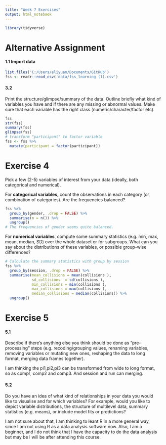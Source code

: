 ```yaml
---
title: "Week 7 Exercises"
output: html_notebook
---
```


```r
library(tidyverse)
```

# Alternative Assignment 

#### 1.1 Import data

```r
list.files('C:/Users/eliyuan/Documents/GitHub')
fss <- readr::read_csv('data/fss_learning (1).csv')
```


#### 3.2

Print the structure/glimpse/summary of the data. Outline briefly what kind of variables you have and if there are any missing or abnormal values. Make sure that each variable has the right class (numeric/character/factor etc).  

```r
fss
str(fss)
summary(fss)
glimpse(fss)
# transform "participant" to factor variable
fss <- fss %>%
  mutate(participant = factor(participant))
```


# Exercise 4

Pick a few (2-5) variables of interest from your data (ideally, both categorical and numerical).  

For **categorical variables**, count the observations in each category (or combination of categories). Are the frequencies balanced?  

```r
fss %>%
  group_by(gender, .drop = FALSE) %>% 
  summarise(n = n()) %>%
  ungroup()
# The frequencies of gender seems quite balanced.
```

For **numerical variables**, compute some summary statistics (e.g. min, max, mean, median, SD) over the whole dataset or for subgroups. What can you say about the distributions of these variables, or possible group-wise differences?  

```r
# Calculate the summary statistics with group by session
fss %>%
  group_by(session, .drop = FALSE) %>%
  summarise(mean_collisions = mean(collisions ),
            sd_collisions  = sd(collisions ),
            min_collisions = min(collisions ),
            max_collisions = max(collisions ),
            median_collisions = median(collisions)) %>%
  ungroup()
```


# Exercise 5

#### 5.1

Describe if there's anything else you think should be done as "pre-processing" steps (e.g. recoding/grouping values, renaming variables, removing variables or mutating new ones, reshaping the data to long format, merging data frames together).

I am thinking the pi1,pi2,pi3 can be transformed from wide to long format, so as comp1, comp2 and comp3. And session and run can merging.

#### 5.2

Do you have an idea of what kind of relationships in your data you would like to visualise and for which variables? For example, would you like to depict variable distributions, the structure of multilevel data, summary statistics (e.g. means), or include model fits or predictions?

I am not sure about that, I am thinking to leant R in a more general way, since I am not using R as a data analysis software now. Also, I am a beginner, and I do not think that I have the capacity to do the data analysis but may be I will be after attending this course.